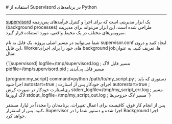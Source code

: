 

<Layout>
<Head>
<title>مستندات استفاده از Supervisord در Python - لیارا</title>

<meta property="og:title" content="مستندات خدمات رایانش ابری لیارا" />
<meta property="og:description" content="مستندات نحوه استفاده از Supervisord در پلتفرم Python در لیارا"  />
</Head>
# استفاده از Supervisord در برنامه‌های Python
<hr className="mb-2" />

<a href="http://supervisord.org/" className="text-[#2196f3] ">supervisord</a> یک ابزار مدیریتی است که برای اجرا و کنترل فرآیندهای پس‌زمینه (background processes) طراحی شده است. این ابزار می‌تواند برای مدیریت سرویس‌های مختلف در یک محیط واقعی، مورد استفاده قرار گیرد.

شما می‌توانید در مسیر اصلی پروژه، یک فایل به نام <Important>supervisor.conf</Important> ایجاد کنید و درون این فایل، Workerهای خود را برای اجرای background jobها، تعریف کنید. 
به عنوان مثال:

<div className="h-2" />
<div dir="ltr">
<Highlight className='conf'>
{`[supervisord]
logfile=/tmp/supervisord.log   ; مسیر فایل لاگ
pidfile=/tmp/supervisord.pid   ; مسیر فایل پی‌آیدی

[program:my_script]
command=python /path/to/my_script.py   ; دستوری که باید اجرا شود
autostart=true                         ; اجرای خودکار پس از استارت
autorestart=true                       ; ری‌استارت خودکار در صورت کرش
stderr_logfile=/tmp/my_script_err.log  ; مسیر لاگ ارورها
stdout_logfile=/tmp/my_script_out.log  ; مسیر لاگ خروجی‌ها
`}
</Highlight>
</div>
<div className="h-2" />

پس از انجام کار فوق، کافیست برای اعمال تغییرات، برنامه‌تان را مجدداً در لیارا، مستقر کنید. پس از استقرار،
Supervisor اجرا شده و دستور شما را در Background اجرا خواهد کرد.


</Layout>